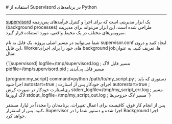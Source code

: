 

<Layout>
<Head>
<title>مستندات استفاده از Supervisord در Python - لیارا</title>

<meta property="og:title" content="مستندات خدمات رایانش ابری لیارا" />
<meta property="og:description" content="مستندات نحوه استفاده از Supervisord در پلتفرم Python در لیارا"  />
</Head>
# استفاده از Supervisord در برنامه‌های Python
<hr className="mb-2" />

<a href="http://supervisord.org/" className="text-[#2196f3] ">supervisord</a> یک ابزار مدیریتی است که برای اجرا و کنترل فرآیندهای پس‌زمینه (background processes) طراحی شده است. این ابزار می‌تواند برای مدیریت سرویس‌های مختلف در یک محیط واقعی، مورد استفاده قرار گیرد.

شما می‌توانید در مسیر اصلی پروژه، یک فایل به نام <Important>supervisor.conf</Important> ایجاد کنید و درون این فایل، Workerهای خود را برای اجرای background jobها، تعریف کنید. 
به عنوان مثال:

<div className="h-2" />
<div dir="ltr">
<Highlight className='conf'>
{`[supervisord]
logfile=/tmp/supervisord.log   ; مسیر فایل لاگ
pidfile=/tmp/supervisord.pid   ; مسیر فایل پی‌آیدی

[program:my_script]
command=python /path/to/my_script.py   ; دستوری که باید اجرا شود
autostart=true                         ; اجرای خودکار پس از استارت
autorestart=true                       ; ری‌استارت خودکار در صورت کرش
stderr_logfile=/tmp/my_script_err.log  ; مسیر لاگ ارورها
stdout_logfile=/tmp/my_script_out.log  ; مسیر لاگ خروجی‌ها
`}
</Highlight>
</div>
<div className="h-2" />

پس از انجام کار فوق، کافیست برای اعمال تغییرات، برنامه‌تان را مجدداً در لیارا، مستقر کنید. پس از استقرار،
Supervisor اجرا شده و دستور شما را در Background اجرا خواهد کرد.


</Layout>